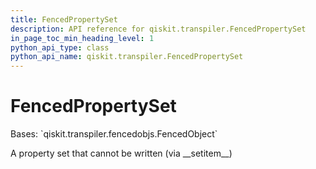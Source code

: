 ```yaml
---
title: FencedPropertySet
description: API reference for qiskit.transpiler.FencedPropertySet
in_page_toc_min_heading_level: 1
python_api_type: class
python_api_name: qiskit.transpiler.FencedPropertySet
---
```


# FencedPropertySet

<Class id="qiskit.transpiler.FencedPropertySet" isDedicatedPage={true} github="https://github.com/qiskit/qiskit/tree/stable/0.19/qiskit/transpiler/fencedobjs.py" signature="FencedPropertySet(property_set_instance)">
  Bases: `qiskit.transpiler.fencedobjs.FencedObject`

  A property set that cannot be written (via \_\_setitem\_\_)
</Class>

